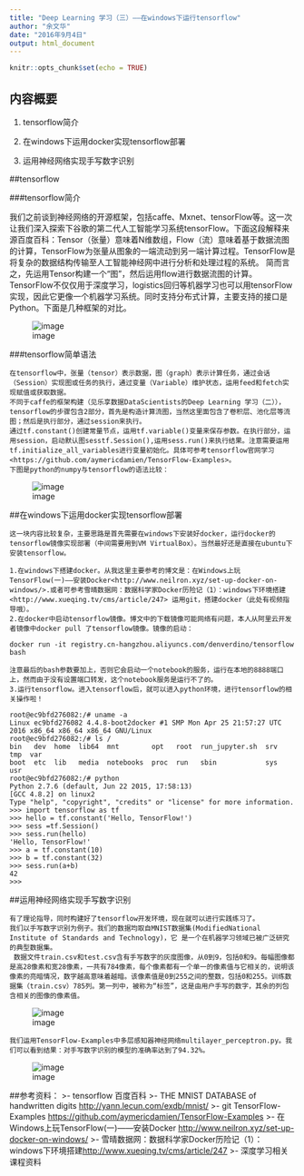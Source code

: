 ```yaml
---
title: "Deep Learning 学习（三）——在windows下运行tensorflow"
author: "余文华"
date: "2016年9月4日"
output: html_document
---
```


```r
knitr::opts_chunk$set(echo = TRUE)
```

## 内容概要

1. tensorflow简介

2. 在windows下运用docker实现tensorflow部署

3. 运用神经网络实现手写数字识别

##tensorflow

###tensorflow简介

   我们之前谈到神经网络的开源框架，包括caffe、Mxnet、tensorFlow等。这一次让我们深入探索下谷歌的第二代人工智能学习系统tensorFlow。下面这段解释来源百度百科：Tensor（张量）意味着N维数组，Flow（流）意味着基于数据流图的计算，TensorFlow为张量从图象的一端流动到另一端计算过程。TensorFlow是将复杂的数据结构传输至人工智能神经网中进行分析和处理过程的系统。
   简而言之，先运用Tensor构建一个“图”，然后运用flow进行数据流图的计算。TensorFlow不仅仅用于深度学习，logistics回归等机器学习也可以用tensorFlow实现，因此它更像一个机器学习系统。同时支持分布式计算，主要支持的接口是Python。下面是几种框架的对比。
   
![image](F:\R\datasciences\Deep Learning\tensorflow1.jpg)

###tensorflow简单语法

    在tensorflow中，张量（tensor）表示数据，图（graph）表示计算任务，通过会话（Session）实现图或任务的执行，通过变量（Variable）维护状态，运用feed和fetch实现赋值或获取数据。
    不同于caffe的框架构建（见乐享数据DataScientists的Deep Learning 学习（二）），tensorflow的步骤包含2部分，首先是构造计算流图，当然这里面包含了卷积层、池化层等流图；然后是执行部分，通过session来执行。
    通过tf.constant()创建常量节点，运用tf.variable()变量来保存参数。在执行部分，运用session，启动默认图sesstf.Session(),运用sess.run()来执行结果。注意需要运用tf.initialize_all_variables进行变量初始化。具体可参考tensorflow官网学习<https://github.com/aymericdamien/TensorFlow-Examples>。
    下图是python的numpy与tensorflow的语法比较：
![image](F:\R\datasciences\Deep Learning\tensorflow2.jpg)

##在windows下运用docker实现tensorflow部署

    这一块内容比较复杂，主要思路是首先需要在windows下安装好docker，运行docker的tensorflow镜像实现部署（中间需要用到VM VirtualBox）。当然最好还是直接在ubuntu下安装tensorflow。

    1.在windows下搭建docker。从我这里主要参考的博文是：在Windows上玩TensorFlow(一)——安装Docker<http://www.neilron.xyz/set-up-docker-on-windows/>.或者可参考雪晴数据网：数据科学家Docker历险记（1）：windows下环境搭建<http://www.xueqing.tv/cms/article/247> 运用git，搭建docker（此处有视频指导哦）。
    2.在docker中启动tensorflow镜像。博文中的下载镜像可能网络有问题，本人从阿里云开发者镜像中docker pull 了tensorflow镜像。镜像的启动：
    
```docker
docker run -it registry.cn-hangzhou.aliyuncs.com/denverdino/tensorflow bash
```
    
    注意最后的bash参数要加上，否则它会启动一个notebook的服务，运行在本地的8888端口上，然而由于没有设置端口转发，这个notebook服务是运行不了的。
    3.运行tensorflow。进入tensorflow后，就可以进入python环境，进行tensorflow的相关操作啦！
    
```docker
root@ec9bfd276082:/# uname -a
Linux ec9bfd276082 4.4.8-boot2docker #1 SMP Mon Apr 25 21:57:27 UTC 2016 x86_64 x86_64 x86_64 GNU/Linux
root@ec9bfd276082:/# ls /
bin   dev  home  lib64  mnt        opt   root  run_jupyter.sh  srv  tmp  var
boot  etc  lib   media  notebooks  proc  run   sbin            sys  usr
root@ec9bfd276082:/# python
Python 2.7.6 (default, Jun 22 2015, 17:58:13)
[GCC 4.8.2] on linux2
Type "help", "copyright", "credits" or "license" for more information.
>>> import tensorflow as tf
>>> hello = tf.constant('Hello, TensorFlow!')
>>> sess =tf.Session()
>>> sess.run(hello)
'Hello, TensorFlow!'
>>> a = tf.constant(10)
>>> b = tf.constant(32)
>>> sess.run(a+b)
42
>>>
```

##运用神经网络实现手写数字识别

    有了理论指导，同时构建好了tensorflow开发环境，现在就可以进行实践练习了。
    我们以手写数字识别为例子。我们的数据均取自MNIST数据集(ModifiedNational Institute of Standards and Technology)，它 是一个在机器学习领域已被广泛研究的典型数据集。     
     数据文件train.csv和test.csv含有手写数字的灰度图像，从0到9，包括0和9。每幅图像都是高28像素和宽28像素，一共有784像素，每个像素都有一个单一的像素值与它相关的，说明该像素的亮暗情况，数字越高意味着越暗。该像素值是0到255之间的整数，包括0和255。训练数据集（train.csv）785列。第一列中，被称为“标签”，这是由用户手写的数字，其余的列包含相关的图像的像素值。

![image](F:\R\datasciences\Deep Learning\tensorflow3.jpg)   

    我们运用TensorFlow-Examples中多层感知器神经网络multilayer_perceptron.py。我们可以看到结果：对手写数字识别的模型的准确率达到了94.32%。
    
![image](F:\R\datasciences\Deep Learning\tensorflow5.jpg)  

##参考资料：
>- tensorflow 百度百科
>- THE MNIST DATABASE of handwritten digits <http://yann.lecun.com/exdb/mnist/>
>- git TensorFlow-Examples <https://github.com/aymericdamien/TensorFlow-Examples>
>- 在Windows上玩TensorFlow(一)——安装Docker <http://www.neilron.xyz/set-up-docker-on-windows/>
>- 雪晴数据网：数据科学家Docker历险记（1）：windows下环境搭建<http://www.xueqing.tv/cms/article/247>
>- 深度学习相关课程资料


